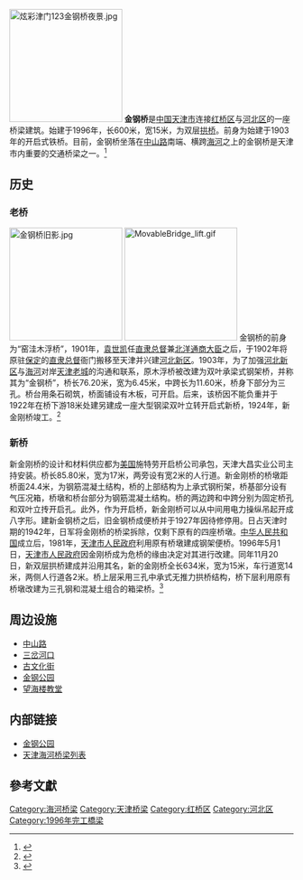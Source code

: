 [[File:炫彩津门123金钢桥夜景.jpg|200px]]
'''金钢桥'''是[[中国|中国]][[天津市|天津市]]连接[[红桥区|红桥区]]与[[河北区|河北区]]的一座桥梁建筑。始建于1996年，长600米，宽15米，为双层[[拱桥|拱桥]]。前身为始建于1903年的开启式铁桥。目前，金钢桥坐落在[[中山路_(天津)|中山路]]南端、横跨[[海河|海河]]之上的金钢桥是天津市内重要的交通桥梁之一。<ref>{{Cite web |url=http://www.tjcjda.com.cn/list/content.asp?articleid=20&classid=3 |title=金钢桥 |access-date=2011-08-18 |archive-url=https://web.archive.org/web/20110508013914/http://www.tjcjda.com.cn/list/content.asp?articleid=20&classid=3 |archive-date=2011-05-08 |dead-url=yes }}</ref>

== 历史 ==
=== 老桥 ===
[[File:金钢桥旧影.jpg|200px]]
[[File:MovableBridge_lift.gif|200px]]
金钢桥的前身为“窑洼木浮桥”，1901年，[[袁世凯|袁世凯]]任[[直隶总督|直隶总督]]兼[[北洋通商大臣|北洋通商大臣]]之后，于1902年将原驻[[保定|保定]]的[[直隶总督|直隶总督]]衙门搬移至天津并兴建[[河北新区|河北新区]]。1903年，为了加强[[河北新区|河北新区]]与[[海河|海河]]对岸[[天津老城|天津老城]]的沟通和联系，原木浮桥被改建为双叶承梁式钢架桥，并称其为“金钢桥”，桥长76.20米，宽为6.45米，中跨长为11.60米，桥身下部分为三孔。桥台用条石砌筑，桥面铺设有木板，可开启。后来，该桥因不能负重并于1922年在桥下游18米处建另建成一座大型钢梁双叶立转开启式新桥，1924年，新金刚桥竣工。<ref>{{Cite web |url=http://tianjin.enorth.com.cn/system/2004/11/29/000913749.shtml |title=《图说津门变迁——金钢桥》 |accessdate=2011-08-18 |archive-date=2011-09-01 |archive-url=https://web.archive.org/web/20110901085132/http://tianjin.enorth.com.cn/system/2004/11/29/000913749.shtml |dead-url=no }}</ref>

=== 新桥 ===
新金刚桥的设计和材料供应都为[[美国|美国]]施特劳开启桥公司承包，天津大昌实业公司主持安装。桥长85.80米，宽为17米，两旁设有宽2米的人行道。新金刚桥的桥墩距桥面24.4米，为钢筋混凝土结构，桥的上部结构为上承式钢桁架，桥基部分设有气压况箱，桥墩和桥台部分为钢筋混凝土结构。桥的两边跨和中跨分别为固定桥孔和双叶立抟开启孔。此外，作为开启桥，新金刚桥可以从中间用电力操纵吊起开成八字形。建新金钢桥之后，旧金钢桥成便桥并于1927年因待修停用。日占天津时期的1942年，日军将金刚桥的桥梁拆除，仅剩下原有的四座桥墩。[[中华人民共和国|中华人民共和国]]成立后，1981年，[[天津市人民政府|天津市人民政府]]利用原有桥墩建成钢架便桥。1996年5月1日，[[天津市人民政府|天津市人民政府]]因金刚桥成为危桥的缘由决定对其进行改建。同年11月20日，新双层拱桥建成并沿用其名，新的金刚桥全长634米，宽为15米，车行道宽14米，两侧人行道各2米。桥上层采用三孔中承式无推力拱桥结构，桥下层利用原有桥墩改建为三孔钢和混凝土组合的箱梁桥。<ref>{{Cite web |url=http://news.enorth.com.cn/system/2006/09/03/001400306.shtml |title=双层拱桥 造型新颖——金钢桥 |accessdate=2011-08-18 |archive-date=2016-03-04 |archive-url=https://web.archive.org/web/20160304104554/http://news.enorth.com.cn/system/2006/09/03/001400306.shtml |dead-url=no }}</ref>

== 周边设施 ==
*[[中山路_(天津)|中山路]]
*[[三岔河口|三岔河口]]
*[[古文化街|古文化街]]
*[[金钢公园|金钢公园]]
*[[望海楼教堂|望海楼教堂]]

== 内部链接 ==
*[[金钢公园|金钢公园]]
*[[天津海河桥梁列表|天津海河桥梁列表]]

== 參考文獻 ==
<div class="references-small">
<references />
</div>

{{天津海河桥梁}}
{{天津桥隧}}

[[Category:海河桥梁|Category:海河桥梁]]
[[Category:天津桥梁|Category:天津桥梁]]
[[Category:红桥区|Category:红桥区]]
[[Category:河北区|Category:河北区]]
[[Category:1996年完工橋梁|Category:1996年完工橋梁]]